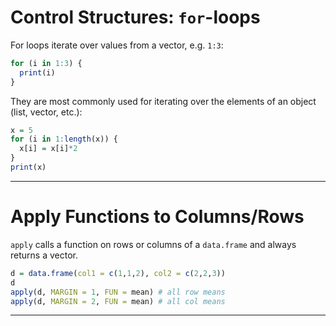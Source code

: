 # Control Structures: `for`-loops

For loops iterate over values from a vector, e.g. `1:3`:

```r
for (i in 1:3) {
  print(i)
}
```

They are most commonly used for iterating over the elements of an object (list, vector, etc.):

```r
x = 5
for (i in 1:length(x)) {
  x[i] = x[i]*2
}
print(x)
```

---

# Apply Functions to Columns/Rows

`apply` calls a function on rows or columns of a `data.frame` and always returns a vector.

```r
d = data.frame(col1 = c(1,1,2), col2 = c(2,2,3))
d
apply(d, MARGIN = 1, FUN = mean) # all row means
apply(d, MARGIN = 2, FUN = mean) # all col means
```

---
